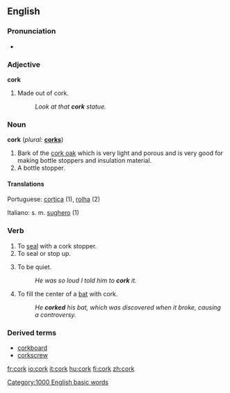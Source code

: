 {{see|Cork}}
{{Wikipediapar|Cork (material)}}
==English==
===Pronunciation===
*{{audio|en-us-cork.ogg|Audio (US)}}

===Adjective===
'''cork'''
# Made out of cork.
#:''Look at that '''cork''' statue.''

===Noun===
'''cork''' (''plural:'' '''[[corks]]''')
# Bark of the [[cork oak]] which is very light and porous and is very good for making bottle stoppers and insulation material.
# A bottle stopper.

====Translations====
Portuguese: [[cortiça]] (1), [[rolha]] (2)

Italiano: s. m. [[sughero]] (1)

===Verb===
{{en-infl-reg-consonant|cork||}}
# To [[seal]] with a cork stopper.
# To seal or stop up.
# {{slang}} To be quiet.
#:''He was so loud I told him to '''cork''' it.''
#{{baseball}} To fill the center of a [[bat]] with cork.
#: ''He '''corked''' his bat, which was discovered when it broke, causing a controversy.''

===Derived terms===
*[[corkboard]]
*[[corkscrew]]

[[Category:1000 English basic words]]

[[fr:cork]]
[[io:cork]]
[[it:cork]]
[[hu:cork]]
[[fi:cork]]
[[zh:cork]]